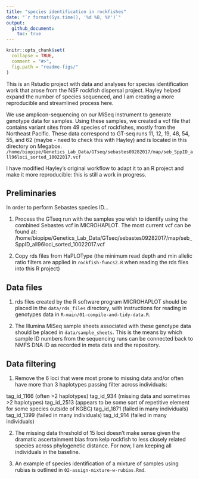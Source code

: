 ```yaml
---
title: "species identification in rockfishes"
date: "`r format(Sys.time(), '%d %B, %Y')`"
output: 
  github_document:
    toc: true
---
```


<!-- README.md is generated from README.Rmd. Please edit that file -->

```r
knitr::opts_chunk$set(
  collapse = TRUE,
  comment = "#>",
  fig.path = "readme-figs/"
)
```

This is an Rstudio project with data and analyses for species identification work that arose from the NSF rockfish dispersal project. Hayley helped expand the number of species sequenced, and I am creating a more reproducible and streamlined process here.

We use amplicon-sequencing on our MiSeq instrument to generate genotype data for samples. Using these samples, we created a vcf file that contains variant sites from 49 species of rockfishes, mostly from the Northeast Pacific. These data correspond to GT-seq runs 11, 12, 19, 48, 54, 55, and 62 (maybe - need to check this with Hayley)  and is located in this directory on Megabox. 
`/home/biopipe/Genetics_Lab_Data/GTseq/sebastes09282017/map/seb_SppID_all96loci_sorted_10022017.vcf `

I have modified Hayley's original workflow to adapt it to an R project and make it more reproducible: this is still a work in progress.

## Preliminaries

 In order to perform Sebastes species ID...

1. Process the GTseq run with the samples you wish to identify using the combined Sebastes vcf in MICROHAPLOT. The most current vcf can be found at: /home/biopipe/Genetics_Lab_Data/GTseq/sebastes09282017/map/seb_SppID_all96loci_sorted_10022017.vcf

2. Copy rds files from HaPLOType (the minimum read depth and min allelic ratio filters are applied in `rockfish-funcs2.R` when reading the rds files into this R project)


## Data files

1. rds files created by the R software program MICROHAPLOT should be placed in the `data/rds_files` directory, with instructions for reading in genotypes data in `R-main/01-compile-and-tidy-data.R`. 

2. The Illumina MiSeq sample sheets associated with these genotype data should be placed in `data/sample_sheets`. This is the means by which sample ID numbers from the sequencing runs can be connected back to NMFS DNA ID as recorded in meta data and the repository.

## Data filtering

1. Remove the 6 loci that were most prone to missing data and/or often have more than 3 haplotypes passing filter across individuals:

tag_id_1166 (often >2 haplotypes)
tag_id_934 (missing data and sometimes >2 haplotypes)
tag_id_2513 (appears to be some sort of repetitive element for some species outside of KGBC)
tag_id_1871 (failed in many individuals)
tag_id_1399 (failed in many individuals)
tag_id_914 (failed in many individuals)


2. The missing data threshold of 15 loci doesn't make sense given the dramatic ascertainment bias  from kelp rockfish to less closely related species across phylogenetic distance. For now, I am keeping all individuals in the baseline.

3. An example of species identification of a mixture of samples using rubias is outlined in `02-assign-mixture-w-rubias.Rmd`.












